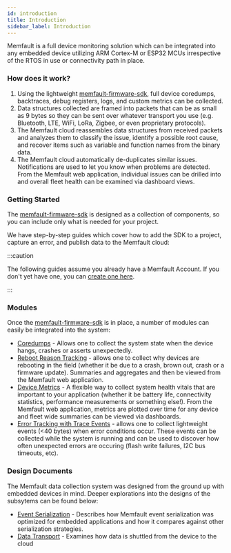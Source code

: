 ```yaml
---
id: introduction
title: Introduction
sidebar_label: Introduction
---
```



Memfault is a full device monitoring solution which can be integrated into any
embedded device utilizing ARM Cortex-M or ESP32 MCUs irrespective of the RTOS in
use or connectivity path in place.

### How does it work?

1. Using the lightweight
   [memfault-firmware-sdk](https://github.com/memfault/memfault-firmware-sdk),
   full device coredumps, backtraces, debug registers, logs, and custom metrics
   can be collected.
2. Data structures collected are framed into packets that can be as small as 9
   bytes so they can be sent over whatever transport you use (e.g. Bluetooth,
   LTE, WiFi, LoRa, Zigbee, or even proprietary protocols).
3. The Memfault cloud reassembles data structures from received packets and
   analyzes them to classify the issue, identify a possible root cause, and
   recover items such as variable and function names from the binary data.
4. The Memfault cloud automatically de-duplicates similar issues. Notifications
   are used to let you know when problems are detected. From the Memfault web
   application, individual issues can be drilled into and overall fleet health
   can be examined via dashboard views.

### Getting Started

The [memfault-firmware-sdk](https://github.com/memfault/memfault-firmware-sdk)
is designed as a collection of components, so you can include only what is
needed for your project.

We have step-by-step guides which cover how to add the SDK to a project, capture
an error, and publish data to the Memfault cloud:

:::caution

The following guides assume you already have a Memfault Account. If you don't
yet have one, you can
[create one here](https://memfault.com/register?utm_campaign=Self%20Serve%20Launch&utm_source=Docs).

:::

<IntegrationGuideTable />

### Modules

Once the
[memfault-firmware-sdk](https://github.com/memfault/memfault-firmware-sdk) is in
place, a number of modules can easily be integrated into the system:

- [Coredumps](/docs/mcu/coredumps) - Allows one to collect the system state when
  the device hangs, crashes or asserts unexpectedly.
- [Reboot Reason Tracking](/docs/mcu/reboot-reason-tracking) - allows one to
  collect why devices are rebooting in the field (whether it be due to a crash,
  brown out, crash or a firmware update). Summaries and aggregates and then be
  viewed from the Memfault web application.
- [Device Metrics](/docs/mcu/metrics-api) - A flexible way to collect system
  health vitals that are important to your application (whether it be battery
  life, connectivity statistics, performance measurements or something else!).
  From the Memfault web application, metrics are plotted over time for any
  device and fleet wide summaries can be viewed via dashboards.
- [Error Tracking with Trace Events](/docs/mcu/trace-events) - allows one to
  collect lightweight events (<40 bytes) when error conditions occur. These
  events can be collected while the system is running and can be used to
  discover how often unexpected errors are occuring (flash write failures, I2C
  bus timeouts, etc).

### Design Documents

The Memfault data collection system was designed from the ground up with
embedded devices in mind. Deeper explorations into the designs of the subsytems
can be found below:

- [Event Serialization](/docs/mcu/event-serialization-overview) - Describes how
  Memfault event serialization was optimized for embedded applications and how
  it compares against other serialization strategies.
- [Data Transport](/docs/mcu/data-from-firmware-to-the-cloud) - Examines how
  data is shuttled from the device to the cloud
